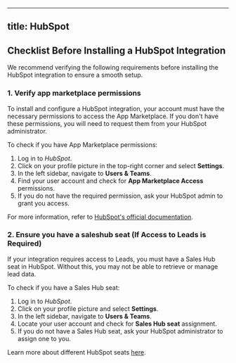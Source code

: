 --------------------
title: HubSpot
--------------------

## Checklist Before Installing a HubSpot Integration

We recommend verifying the following requirements before installing the HubSpot integration to ensure a smooth setup.

### 1. Verify app marketplace permissions

To install and configure a HubSpot integration, your account must have the necessary permissions to access the App Marketplace. If you don't have these permissions, you will need to request them from your HubSpot administrator.

To check if you have App Marketplace permissions:

1. Log in to *HubSpot*.
2. Click on your profile picture in the top-right corner and select **Settings**.
3. In the left sidebar, navigate to **Users & Teams**.
4. Find your user account and check for **App Marketplace Access** permissions.
5. If you do not have the required permission, ask your HubSpot admin to grant you access.

For more information, refer to [HubSpot's official documentation](https://knowledge.hubspot.com/account/how-to-set-up-user-permissions-in-hubspot).

### 2. Ensure you have a saleshub seat (If Access to Leads is Required)

If your integration requires access to Leads, you must have a Sales Hub seat in HubSpot. Without this, you may not be able to retrieve or manage lead data.

To check if you have a Sales Hub seat:

1. Log in to *HubSpot*.
2. Click on your profile picture and select **Settings**.
3. In the left sidebar, navigate to **Users & Teams**.
4. Locate your user account and check for **Sales Hub seat** assignment.
5. If you do not have a Sales Hub seat, ask your HubSpot administrator to assign one to you.

Learn more about different HubSpot seats [here](https://knowledge.hubspot.com/account/understand-hubspot-subscriptions-seats-and-access).